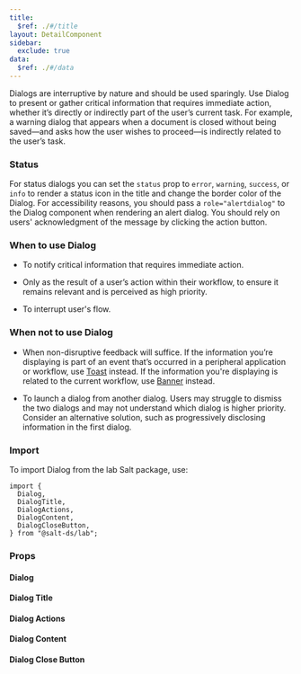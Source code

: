 ```yaml
---
title:
  $ref: ./#/title
layout: DetailComponent
sidebar:
  exclude: true
data:
  $ref: ./#/data
---
```


Dialogs are interruptive by nature and should be used sparingly. Use Dialog to present or gather critical information that requires immediate action, whether it’s directly or indirectly part of the user’s current task. For example, a warning dialog that appears when a document is closed without being saved—and asks how the user wishes to proceed—is indirectly related to the user’s task.

### Status

For status dialogs you can set the `status` prop to `error`, `warning`, `success`, or `info` to render a status icon in the title and change the border color of the Dialog. For accessibility reasons, you should pass a `role="alertdialog"` to the Dialog component when rendering an alert dialog. You should rely on users' acknowledgment of the message by clicking the action button.

### When to use Dialog

- To notify critical information that requires immediate action.

- Only as the result of a user’s action within their workflow, to ensure it remains relevant and is perceived as high priority.

- To interrupt user's flow.

### When not to use Dialog

- When non-disruptive feedback will suffice. If the information you’re displaying is part of an event that’s occurred in a peripheral application or workflow, use [Toast](../toast) instead. If the information you're displaying is related to the current workflow, use [Banner](../banner) instead.

- To launch a dialog from another dialog. Users may struggle to dismiss the two dialogs and may not understand which dialog is higher priority. Consider an alternative solution, such as progressively disclosing information in the first dialog.

### Import

To import Dialog from the lab Salt package, use:

```
import {
  Dialog,
  DialogTitle,
  DialogActions,
  DialogContent,
  DialogCloseButton,
} from "@salt-ds/lab";
```

### Props

#### Dialog

<PropsTable packageName="lab" componentName="Dialog" />

#### Dialog Title

<PropsTable packageName="lab" componentName="DialogTitle" />

#### Dialog Actions

<PropsTable packageName="lab" componentName="DialogActions" />

#### Dialog Content

<PropsTable packageName="lab" componentName="DialogContent" />

#### Dialog Close Button

<PropsTable packageName="lab" componentName="DialogCloseButton" />
